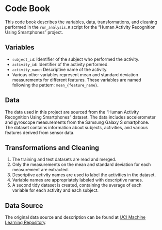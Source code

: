 # Code Book

This code book describes the variables, data, transformations, and cleaning performed in the `run_analysis.R` script for the "Human Activity Recognition Using Smartphones" project.

## Variables

-   `subject_id`: Identifier of the subject who performed the activity.
-   `activity_id`: Identifier of the activity performed.
-   `activity_name`: Descriptive name of the activity.
-   Various other variables represent mean and standard deviation measurements for different features. These variables are named following the pattern: `mean_{feature_name}`.

## Data

The data used in this project are sourced from the "Human Activity Recognition Using Smartphones" dataset. The data includes accelerometer and gyroscope measurements from the Samsung Galaxy S smartphone. The dataset contains information about subjects, activities, and various features derived from sensor data.

## Transformations and Cleaning

1.  The training and test datasets are read and merged.
2.  Only the measurements on the mean and standard deviation for each measurement are extracted.
3.  Descriptive activity names are used to label the activities in the dataset.
4.  Variable names are appropriately labeled with descriptive names.
5.  A second tidy dataset is created, containing the average of each variable for each activity and each subject.

## Data Source

The original data source and description can be found at [UCI Machine Learning Repository](http://archive.ics.uci.edu/ml/datasets/Human+Activity+Recognition+Using+Smartphones).
